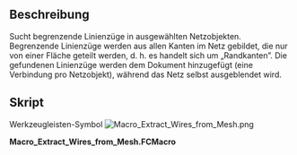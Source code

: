 <languages/>

{{Macro
|Name=Linienzüge aus Netzen extrahieren
|Icon=Macro_Extract_Wires_from_Mesh.png
|Description=Sucht begrenzende Linienzüge in ausgewählten Netzobjekten. Begrenzende Linienzüge werden aus allen Kanten im Netz gebildet, die nur von einer Fläche geteilt werden, d. h. es handelt sich um „Randkanten”. Die gefundenen Linienzüge werden dem Dokument hinzugefügt (eine Verbindung pro Netzobjekt), während das Netz selbst ausgeblendet wird.
|Author=Yorik
|Version=1
|Date=2016-12-17
|FCVersion=Alle
|Download=[https://wiki.freecad.org/images/2/28/Macro_Extract_Wires_from_Mesh.png Werkzeugleisten-Symbol]
}}

<span id="Description"></span>
==Beschreibung==

Sucht begrenzende Linienzüge in ausgewählten Netzobjekten. Begrenzende Linienzüge werden aus allen Kanten im Netz gebildet, die nur von einer Fläche geteilt werden, d. h. es handelt sich um „Randkanten”. Die gefundenen Linienzüge werden dem Dokument hinzugefügt (eine Verbindung pro Netzobjekt), während das Netz selbst ausgeblendet wird.

<span id="Script"></span>
==Skript==

Werkzeugleisten-Symbol
[[Image:Macro_Extract_Wires_from_Mesh.png]]

'''Macro_Extract_Wires_from_Mesh.FCMacro'''

{{MacroCode|code=
#!/usr/bin/python

# This macro will extract wires from selected meshes
# The result is a new Part Compound containing wires, one per original mesh object
# The selected meshes will be hidden but still selected after the operation.
# Warning, it takes a bit of time...

import FreeCAD,FreeCADGui,Part,Draft,DraftGeomUtils,Mesh
for obj in FreeCADGui.Selection.getSelection():
    if obj.isDerivedFrom("Mesh::Feature"):
        shape = Part.Shape()
        shape.makeShapeFromMesh(obj.Mesh.Topology,0.1)
        edges = []
        lut = {}
        for f in shape.Faces:
            for e in f.Edges:
                lut.setdefault(e.hashCode(),[]).append(e)
        for k,v in lut.items():
            if len(v) == 1:
                edges.extend(v)
        if edges:
            wires = DraftGeomUtils.findWires(edges)
            if wires:
                Part.show(Part.makeCompound(wires))
                obj.ViewObject.hide()
}}